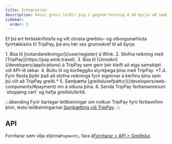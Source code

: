 ```yaml
---
title: Integration
description: Þessi grein leiðir þig í gegnum hvernig á að byrja að samþætta við TripPay.
sidebar:
  order: 3
---
```


Ef þú ert ferðaskrifstofa og vilt útvista greiðslu- og útborgunarhluta fyrirtækisins til TripPay, þá eru hér sex grunnskref til að byrja:

<Steps>
  1. Búa til [notandareikningur](/user/register) á Wink.
  2. Stofna reikning með [TripPay](https://pay.wink.travel).
  3. Búa til [Umsókn](/developers/applications) á TripPay sem gerir þér kleift að eiga samskipti við API-ið okkar.
  4. Búðu til og kortleggðu styrkþega þína með TripPay. *T.d. Fyrir flesta þýðir það að stofna reikninga fyrir eignirnar á kerfinu þínu sem þú vilt að TripPay greiði.*
  5. Samþætta [greiðsluvefþáttur](/developers/web-components/#payment) inn á síðuna þína.
  6. Senda TripPay ferðamanninum `shopping cart` og hefja greiðsluferlið.
</Steps>


:::ábending
Fyrir ítarlegar leiðbeiningar um notkun TripPay fyrir ferðavefinn þinn, lestu leiðbeiningarnar.[Samþætting við TripPay](/guides/integrating-with-trip-pay).&#x20;
:::

## API

Forritarar sem vilja stjórna`Payments`, fara á[Forritarar > API > Greiðslur](/developers/apis/#payment-api).

